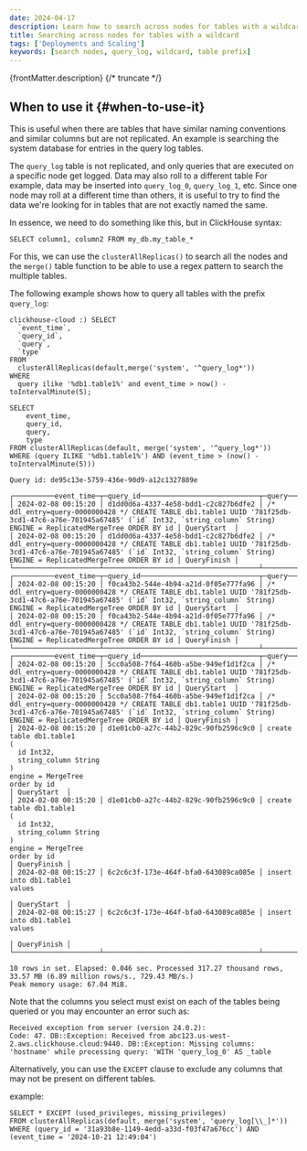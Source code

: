 ```yaml
---
date: 2024-04-17
description: Learn how to search across nodes for tables with a wildcard.
title: Searching across nodes for tables with a wildcard
tags: ['Deployments and Scaling']
keywords: [search nodes, query_log, wildcard, table prefix]
---
```


{frontMatter.description}
{/* truncate */}

## When to use it {#when-to-use-it}

This is useful when there are tables that have similar naming conventions and similar columns but are not replicated. An example is searching the system database for entries in the query log tables.

The `query_log` table is not replicated, and only queries that are executed on a specific node get logged. Data may also roll to a different table For example, data may be inserted into `query_log_0`, `query_log_1`, etc. Since one node may roll at a different time than others, it is useful to try to find the data we're looking for in tables that are not exactly named the same.

In essence, we need to do something like this, but in ClickHouse syntax:

`SELECT column1, column2 FROM my_db.my_table_*`

For this, we can use the `clusterAllReplicas()` to search all the nodes and the `merge()` table function to be able to use a regex pattern to search the multiple tables.

The following example shows how to query all tables with the prefix `query_log`:

```
clickhouse-cloud :) SELECT 
  `event_time`, 
  `query_id`,
  `query`, 
  `type` 
FROM
  clusterAllReplicas(default,merge('system', '^query_log*'))
WHERE
  query ilike '%db1.table1%' and event_time > now() - toIntervalMinute(5);

SELECT
    event_time,
    query_id,
    query,
    type
FROM clusterAllReplicas(default, merge('system', '^query_log*'))
WHERE (query ILIKE '%db1.table1%') AND (event_time > (now() - toIntervalMinute(5)))

Query id: de95c13e-5759-436e-90d9-a12c1327889e

┌──────────event_time─┬─query_id─────────────────────────────┬─query──────────────────────────────────────────────────────────────────────────────────────────────────────────────────────────────────────────────────────────────────────────────┬─type────────┐
│ 2024-02-08 00:15:20 │ d1dd0d6a-4337-4e58-bdd1-c2c827b6dfe2 │ /* ddl_entry=query-0000000428 */ CREATE TABLE db1.table1 UUID '781f25db-3cd1-47c6-a76e-701945a67485' (`id` Int32, `string_column` String) ENGINE = ReplicatedMergeTree ORDER BY id │ QueryStart  │
│ 2024-02-08 00:15:20 │ d1dd0d6a-4337-4e58-bdd1-c2c827b6dfe2 │ /* ddl_entry=query-0000000428 */ CREATE TABLE db1.table1 UUID '781f25db-3cd1-47c6-a76e-701945a67485' (`id` Int32, `string_column` String) ENGINE = ReplicatedMergeTree ORDER BY id │ QueryFinish │
└─────────────────────┴──────────────────────────────────────┴────────────────────────────────────────────────────────────────────────────────────────────────────────────────────────────────────────────────────────────────────────────────────┴─────────────┘
┌──────────event_time─┬─query_id─────────────────────────────┬─query──────────────────────────────────────────────────────────────────────────────────────────────────────────────────────────────────────────────────────────────────────────────┬─type────────┐
│ 2024-02-08 00:15:20 │ f0ca43b2-544e-4b94-a21d-0f05e777fa96 │ /* ddl_entry=query-0000000428 */ CREATE TABLE db1.table1 UUID '781f25db-3cd1-47c6-a76e-701945a67485' (`id` Int32, `string_column` String) ENGINE = ReplicatedMergeTree ORDER BY id │ QueryStart  │
│ 2024-02-08 00:15:20 │ f0ca43b2-544e-4b94-a21d-0f05e777fa96 │ /* ddl_entry=query-0000000428 */ CREATE TABLE db1.table1 UUID '781f25db-3cd1-47c6-a76e-701945a67485' (`id` Int32, `string_column` String) ENGINE = ReplicatedMergeTree ORDER BY id │ QueryFinish │
└─────────────────────┴──────────────────────────────────────┴────────────────────────────────────────────────────────────────────────────────────────────────────────────────────────────────────────────────────────────────────────────────────┴─────────────┘
┌──────────event_time─┬─query_id─────────────────────────────┬─query──────────────────────────────────────────────────────────────────────────────────────────────────────────────────────────────────────────────────────────────────────────────┬─type────────┐
│ 2024-02-08 00:15:20 │ 5cc0a508-7f64-460b-a5be-949ef1d1f2ca │ /* ddl_entry=query-0000000428 */ CREATE TABLE db1.table1 UUID '781f25db-3cd1-47c6-a76e-701945a67485' (`id` Int32, `string_column` String) ENGINE = ReplicatedMergeTree ORDER BY id │ QueryStart  │
│ 2024-02-08 00:15:20 │ 5cc0a508-7f64-460b-a5be-949ef1d1f2ca │ /* ddl_entry=query-0000000428 */ CREATE TABLE db1.table1 UUID '781f25db-3cd1-47c6-a76e-701945a67485' (`id` Int32, `string_column` String) ENGINE = ReplicatedMergeTree ORDER BY id │ QueryFinish │
│ 2024-02-08 00:15:20 │ d1e01cb0-a27c-44b2-829c-90fb2596c9c0 │ create table db1.table1
(
  id Int32,
  string_column String
)
engine = MergeTree
order by id                                                                                            │ QueryStart  │
│ 2024-02-08 00:15:20 │ d1e01cb0-a27c-44b2-829c-90fb2596c9c0 │ create table db1.table1
(
  id Int32,
  string_column String
)
engine = MergeTree
order by id                                                                                            │ QueryFinish │
│ 2024-02-08 00:15:27 │ 6c2c6c3f-173e-464f-bfa0-643089ca085e │ insert into db1.table1
values
                                                                                                                                                       │ QueryStart  │
│ 2024-02-08 00:15:27 │ 6c2c6c3f-173e-464f-bfa0-643089ca085e │ insert into db1.table1
values
                                                                                                                                                       │ QueryFinish │
└─────────────────────┴──────────────────────────────────────┴────────────────────────────────────────────────────────────────────────────────────────────────────────────────────────────────────────────────────────────────────────────────────┴─────────────┘

10 rows in set. Elapsed: 0.046 sec. Processed 317.27 thousand rows, 33.57 MB (6.89 million rows/s., 729.43 MB/s.)
Peak memory usage: 67.04 MiB.
```

Note that the columns you select must exist on each of the tables being queried or you may encounter an error such as:

```
Received exception from server (version 24.0.2):
Code: 47. DB::Exception: Received from abc123.us-west-2.aws.clickhouse.cloud:9440. DB::Exception: Missing columns: 'hostname' while processing query: 'WITH 'query_log_0' AS _table
```

Alternatively, you can use the `EXCEPT` clause to exclude any columns that may not be present on different tables.

example:
```
SELECT * EXCEPT (used_privileges, missing_privileges)
FROM clusterAllReplicas(default, merge('system', 'query_log[\\_]*'))
WHERE (query_id = '31a93b8e-1149-4edd-a33d-f03f47a676cc') AND (event_time = '2024-10-21 12:49:04')
```

